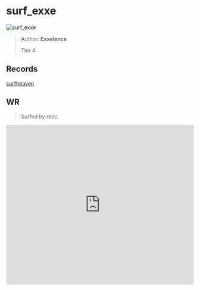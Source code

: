 
# surf_exxe

![surf_exxe](https://raw.githubusercontent.com/Sayt123/SurfMapPics/Maps-and-bonuses/csgo/surf_exxe.jpg)

> Author: **Exxelence**
>
> Tier 4

## Records

[surfheaven](https://surfheaven.eu/map/surf_exxe)

## WR

> Surfed by redc.

<iframe
width="100%"
height="430"
src="https://www.youtube.com/embed/iVGy5Rqcywc"
frameborder="0"
allow="accelerometer; autoplay; clipboard-write; encrypted-media; gyroscope; picture-in-picture"
allowFullScreen
/>

```md

[Surf Timer] - t doggy finished in 01:24:20 (WR -00:00:69). Improving by 00:00:85
[Surf Timer] - t doggy beat the map record! Rank: 1/581

Previous WR holder: Caff


```
                